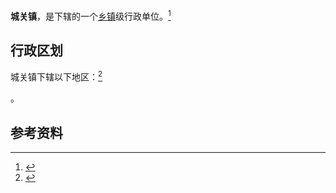 {{中国乡级行政区|61/03/28/100/000}}

'''城关镇'''，是{{PRC admin/fullname|61/03/28/100/000|3}}下辖的一个[[乡镇|乡镇]]级行政单位。<ref>{{PRC admin/ref sgc|{{PRC admin/parent|61/03/28/100/000}}}}</ref>

== 行政区划 ==

城关镇下辖以下地区：<ref>{{PRC admin/ref sgc|61/03/28/100/000}}</ref>

{{PRC admin/children|61/03/28/100/000}}。

== 参考资料 ==

{{reflist}}

{{行政区划小作品}}
{{PRC admin/navcat|61/03/28/100/000}}